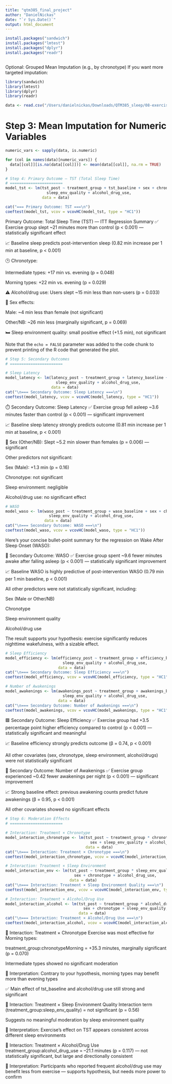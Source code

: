 ```yaml
---
title: "qtm385_final_project"
author: "DanielNickas"
date: "`r Sys.Date()`"
output: html_document
---
```


```r
install.packages("sandwich")
install.packages("lmtest")
install.packages("dplyr")
install.packages("readr")



```

Optional: Grouped Mean Imputation (e.g., by chronotype)
If you want more targeted imputation:

```r

library(sandwich)
library(lmtest)
library(dplyr)
library(readr)

data <- read.csv("/Users/danielnickas/Downloads/QTM385_sleep/08-exercise-regimen.csv")
```

# Step 3: Mean Imputation for Numeric Variables
```r
numeric_vars <- sapply(data, is.numeric)

for (col in names(data)[numeric_vars]) {
  data[[col]][is.na(data[[col]])] <- mean(data[[col]], na.rm = TRUE)
}

```


```r
# Step 4: Primary Outcome – TST (Total Sleep Time)
# =======================
model_tst <- lm(tst_post ~ treatment_group + tst_baseline + sex + chronotype +
                  sleep_env_quality + alcohol_drug_use,
                data = data)

cat("=== Primary Outcome: TST ===\n")
coeftest(model_tst, vcov = vcovHC(model_tst, type = "HC1"))
```
Primary Outcome: Total Sleep Time (TST) — ITT Regression Summary
✅ Exercise group slept ~21 minutes more than control (p < 0.001) — statistically significant effect

📈 Baseline sleep predicts post-intervention sleep (0.82 min increase per 1 min at baseline, p < 0.001)

🕒 Chronotype:

Intermediate types: +17 min vs. evening (p = 0.048)

Morning types: +22 min vs. evening (p = 0.029)

⚠️ Alcohol/drug use: Users slept ~15 min less than non-users (p = 0.033)

👤 Sex effects:

Male: ~4 min less than female (not significant)

Other/NB: ~26 min less (marginally significant, p = 0.069)

🛏️ Sleep environment quality: small positive effect (+1.5 min), not significant


Note that the `echo = FALSE` parameter was added to the code chunk to prevent printing of the R code that generated the plot.
```r
# Step 5: Secondary Outcomes
# =======================

# Sleep Latency
model_latency <- lm(latency_post ~ treatment_group + latency_baseline + sex + chronotype +
                      sleep_env_quality + alcohol_drug_use,
                    data = data)
cat("\n=== Secondary Outcome: Sleep Latency ===\n")
coeftest(model_latency, vcov = vcovHC(model_latency, type = "HC1"))
```
⏱️ Secondary Outcome: Sleep Latency
✅ Exercise group fell asleep ~3.6 minutes faster than control (p < 0.001) — significant improvement

📈 Baseline sleep latency strongly predicts outcome (0.81 min increase per 1 min at baseline, p < 0.001)

👤 Sex (Other/NB): Slept ~5.2 min slower than females (p = 0.006) — significant

Other predictors not significant:

Sex (Male): +1.3 min (p = 0.16)

Chronotype: not significant

Sleep environment: negligible

Alcohol/drug use: no significant effect

```r
# WASO
model_waso <- lm(waso_post ~ treatment_group + waso_baseline + sex + chronotype +
                   sleep_env_quality + alcohol_drug_use,
                 data = data)
cat("\n=== Secondary Outcome: WASO ===\n")
coeftest(model_waso, vcov = vcovHC(model_waso, type = "HC1"))
```
Here’s your concise bullet-point summary for the regression on Wake After Sleep Onset (WASO):

🌙 Secondary Outcome: WASO
✅ Exercise group spent ~9.6 fewer minutes awake after falling asleep (p < 0.001) — statistically significant improvement

📈 Baseline WASO is highly predictive of post-intervention WASO (0.79 min per 1 min baseline, p < 0.001)

All other predictors were not statistically significant, including:

Sex (Male or Other/NB)

Chronotype

Sleep environment quality

Alcohol/drug use

The result supports your hypothesis: exercise significantly reduces nighttime wakefulness, with a sizable effect.

```r
# Sleep Efficiency
model_efficiency <- lm(efficiency_post ~ treatment_group + efficiency_baseline + sex + chronotype +
                         sleep_env_quality + alcohol_drug_use,
                       data = data)
cat("\n=== Secondary Outcome: Sleep Efficiency ===\n")
coeftest(model_efficiency, vcov = vcovHC(model_efficiency, type = "HC1"))

# Number of Awakenings
model_awakenings <- lm(awakenings_post ~ treatment_group + awakenings_baseline + sex + chronotype +
                         sleep_env_quality + alcohol_drug_use,
                       data = data)
cat("\n=== Secondary Outcome: Number of Awakenings ===\n")
coeftest(model_awakenings, vcov = vcovHC(model_awakenings, type = "HC1"))
```

🟩 Secondary Outcome: Sleep Efficiency
✅ Exercise group had +3.5 percentage point higher efficiency compared to control (p < 0.001) — statistically significant and meaningful

📈 Baseline efficiency strongly predicts outcome (β = 0.74, p < 0.001)

All other covariates (sex, chronotype, sleep environment, alcohol/drugs) were not statistically significant

🔁 Secondary Outcome: Number of Awakenings
✅ Exercise group experienced ~0.42 fewer awakenings per night (p < 0.001) — significant improvement

📈 Strong baseline effect: previous awakening counts predict future awakenings (β = 0.95, p < 0.001)

All other covariates showed no significant effects


```r
# Step 6: Moderation Effects
# =======================

# Interaction: Treatment × Chronotype
model_interaction_chronotype <- lm(tst_post ~ treatment_group * chronotype + tst_baseline +
                                     sex + sleep_env_quality + alcohol_drug_use,
                                   data = data)
cat("\n=== Interaction: Treatment × Chronotype ===\n")
coeftest(model_interaction_chronotype, vcov = vcovHC(model_interaction_chronotype, type = "HC1"))

# Interaction: Treatment × Sleep Environment
model_interaction_env <- lm(tst_post ~ treatment_group * sleep_env_quality + tst_baseline +
                              sex + chronotype + alcohol_drug_use,
                            data = data)
cat("\n=== Interaction: Treatment × Sleep Environment Quality ===\n")
coeftest(model_interaction_env, vcov = vcovHC(model_interaction_env, type = "HC1"))

# Interaction: Treatment × Alcohol/Drug Use
model_interaction_alcohol <- lm(tst_post ~ treatment_group * alcohol_drug_use + tst_baseline +
                                  sex + chronotype + sleep_env_quality,
                                data = data)
cat("\n=== Interaction: Treatment × Alcohol/Drug Use ===\n")
coeftest(model_interaction_alcohol, vcov = vcovHC(model_interaction_alcohol, type = "HC1"))
```

🔀 Interaction: Treatment × Chronotype
Exercise was most effective for Morning types:

treatment_group:chronotypeMorning = +35.3 minutes, marginally significant (p = 0.070)

Intermediate types showed no significant moderation

🧠 Interpretation: Contrary to your hypothesis, morning types may benefit more than evening types

✅ Main effect of tst_baseline and alcohol/drug use still strong and significant

🌿 Interaction: Treatment × Sleep Environment Quality
Interaction term (treatment_group:sleep_env_quality) = not significant (p = 0.56)

Suggests no meaningful moderation by sleep environment quality

🧠 Interpretation: Exercise’s effect on TST appears consistent across different sleep environments

🍷 Interaction: Treatment × Alcohol/Drug Use
treatment_group:alcohol_drug_use = –21.1 minutes (p = 0.117) — not statistically significant, but large and directionally consistent

🧠 Interpretation: Participants who reported frequent alcohol/drug use may benefit less from exercise — supports hypothesis, but needs more power to confirm




